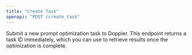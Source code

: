 ```yaml
---
title: "Create Task"
openapi: "POST /create_task"
---
```


Submit a new prompt optimization task to Doppler. This endpoint returns a task ID immediately, which you can use to retrieve results once the optimization is complete.
